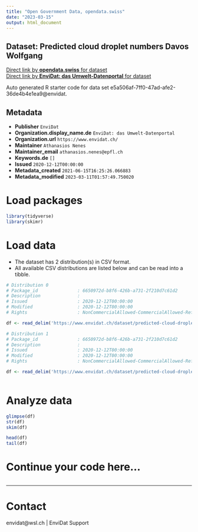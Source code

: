 ```yaml
---
title: "Open Government Data, opendata.swiss"
date: "2023-03-15"
output: html_document
---
```


## Dataset: Predicted cloud droplet numbers Davos Wolfgang



[Direct link by **opendata.swiss** for dataset](https://opendata.swiss/de/dataset/predicted-cloud-droplet-numbers-davos-wolfgang)<br>
[Direct link by **EnviDat: das Umwelt-Datenportal** for dataset](https://www.envidat.ch/#/metadata/predicted-cloud-droplet-numbers-davos-wolfgang)

Auto generated R starter code for data set e5a506af-7ff0-47ad-afe2-36de4b4e1ea9@envidat.

## Metadata

- **Publisher** `EnviDat`
- **Organization.display_name.de** `EnviDat: das Umwelt-Datenportal`
- **Organization.url** `https://www.envidat.ch/`
- **Maintainer** `Athanasios Nenes`
- **Maintainer_email** `athanasios.nenes@epfl.ch`
- **Keywords.de** `[]`
- **Issued** `2020-12-12T00:00:00`
- **Metadata_created** `2021-06-15T16:25:26.066883`
- **Metadata_modified** `2023-03-11T01:57:49.750020`


# Load packages

```r

library(tidyverse)
library(skimr)

```

# Load data

-   The dataset has 2 distribution(s) in CSV format.
-   All available CSV distributions are listed below and can be read into a tibble.

```r

# Distribution 0
# Package_id               : 6650972d-b8f6-426b-a731-2f210d7c61d2
# Description              : 
# Issued                   : 2020-12-12T00:00:00
# Modified                 : 2020-12-12T00:00:00
# Rights                   : NonCommercialAllowed-CommercialAllowed-ReferenceRequired

df <- read_delim('https://www.envidat.ch/dataset/predicted-cloud-droplet-numbers-davos-wolfgang/resource/245ebcc2-4dd5-4339-9f76-b61411fa103b')

# Distribution 1
# Package_id               : 6650972d-b8f6-426b-a731-2f210d7c61d2
# Description              : 
# Issued                   : 2020-12-12T00:00:00
# Modified                 : 2020-12-12T00:00:00
# Rights                   : NonCommercialAllowed-CommercialAllowed-ReferenceRequired

df <- read_delim('https://www.envidat.ch/dataset/predicted-cloud-droplet-numbers-davos-wolfgang/resource/b5c4c596-2dd4-45f4-b79f-61f91d82aad0')



```

# Analyze data

```r

glimpse(df)
str(df)
skim(df)

head(df)
tail(df)

```

# Continue your code here...

```r

```

------------------------------------------------------------------------

# Contact

envidat@wsl.ch | EnviDat Support

